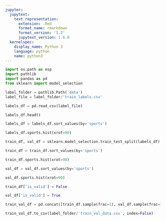 ```yaml
---
jupyter:
  jupytext:
    text_representation:
      extension: .Rmd
      format_name: rmarkdown
      format_version: '1.2'
      jupytext_version: 1.6.0
  kernelspec:
    display_name: Python 3
    language: python
    name: python3
---
```


```python
import os.path as osp
import pathlib
import pandas as pd
from sklearn import model_selection
```

```python
label_folder = pathlib.Path('data')
label_file = label_folder/'train_labels.csv'
```

```python
labels_df = pd.read_csv(label_file)
```

```python
labels_df.head()
```

```python
labels_df = labels_df.sort_values(by='sports')
```

```python
labels_df.sports.hist(xrot=90)
```

```python
train_df, val_df = sklearn.model_selection.train_test_split(labels_df)
```

```python
train_df = train_df.sort_values(by='sports')
```

```python
train_df.sports.hist(xrot=90)
```

```python
val_df = val_df.sort_values(by='sports')
```

```python
val_df.sports.hist(xrot=90)
```

```python
train_df['is_valid'] = False
```

```python
val_df['is_valid'] = True
```

```python
train_val_df = pd.concat([train_df.sample(frac=1), val_df.sample(frac=1)])
```

```python
train_val_df.to_csv(label_folder/'train_val_data.csv', index=False)
```

```python

```
